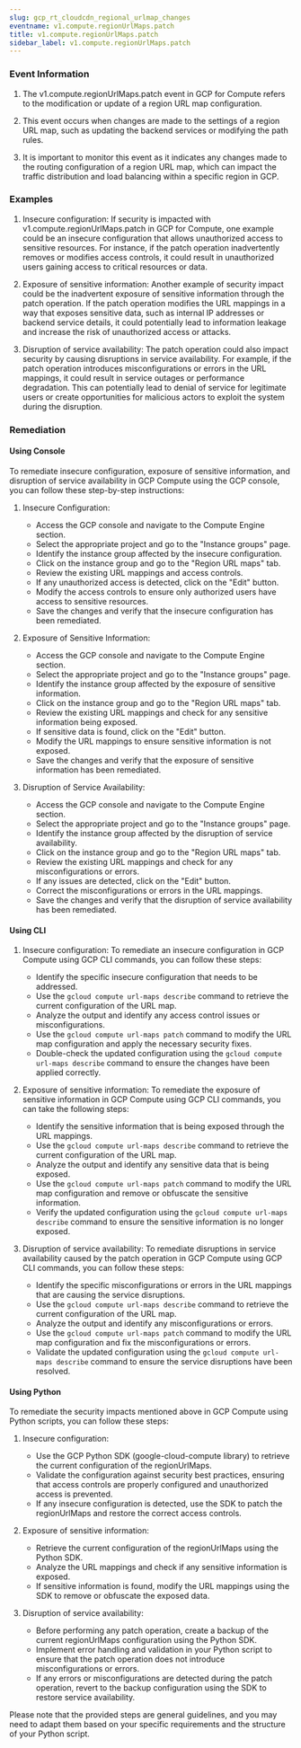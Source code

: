 ```yaml
--- 
slug: gcp_rt_cloudcdn_regional_urlmap_changes
eventname: v1.compute.regionUrlMaps.patch
title: v1.compute.regionUrlMaps.patch
sidebar_label: v1.compute.regionUrlMaps.patch
---
```

                       


### Event Information

1. The v1.compute.regionUrlMaps.patch event in GCP for Compute refers to the modification or update of a region URL map configuration.

2. This event occurs when changes are made to the settings of a region URL map, such as updating the backend services or modifying the path rules.

3. It is important to monitor this event as it indicates any changes made to the routing configuration of a region URL map, which can impact the traffic distribution and load balancing within a specific region in GCP.


### Examples

1. Insecure configuration: If security is impacted with v1.compute.regionUrlMaps.patch in GCP for Compute, one example could be an insecure configuration that allows unauthorized access to sensitive resources. For instance, if the patch operation inadvertently removes or modifies access controls, it could result in unauthorized users gaining access to critical resources or data.

2. Exposure of sensitive information: Another example of security impact could be the inadvertent exposure of sensitive information through the patch operation. If the patch operation modifies the URL mappings in a way that exposes sensitive data, such as internal IP addresses or backend service details, it could potentially lead to information leakage and increase the risk of unauthorized access or attacks.

3. Disruption of service availability: The patch operation could also impact security by causing disruptions in service availability. For example, if the patch operation introduces misconfigurations or errors in the URL mappings, it could result in service outages or performance degradation. This can potentially lead to denial of service for legitimate users or create opportunities for malicious actors to exploit the system during the disruption.

### Remediation

#### Using Console

To remediate insecure configuration, exposure of sensitive information, and disruption of service availability in GCP Compute using the GCP console, you can follow these step-by-step instructions:

1. Insecure Configuration:
   - Access the GCP console and navigate to the Compute Engine section.
   - Select the appropriate project and go to the "Instance groups" page.
   - Identify the instance group affected by the insecure configuration.
   - Click on the instance group and go to the "Region URL maps" tab.
   - Review the existing URL mappings and access controls.
   - If any unauthorized access is detected, click on the "Edit" button.
   - Modify the access controls to ensure only authorized users have access to sensitive resources.
   - Save the changes and verify that the insecure configuration has been remediated.

2. Exposure of Sensitive Information:
   - Access the GCP console and navigate to the Compute Engine section.
   - Select the appropriate project and go to the "Instance groups" page.
   - Identify the instance group affected by the exposure of sensitive information.
   - Click on the instance group and go to the "Region URL maps" tab.
   - Review the existing URL mappings and check for any sensitive information being exposed.
   - If sensitive data is found, click on the "Edit" button.
   - Modify the URL mappings to ensure sensitive information is not exposed.
   - Save the changes and verify that the exposure of sensitive information has been remediated.

3. Disruption of Service Availability:
   - Access the GCP console and navigate to the Compute Engine section.
   - Select the appropriate project and go to the "Instance groups" page.
   - Identify the instance group affected by the disruption of service availability.
   - Click on the instance group and go to the "Region URL maps" tab.
   - Review the existing URL mappings and check for any misconfigurations or errors.
   - If any issues are detected, click on the "Edit" button.
   - Correct the misconfigurations or errors in the URL mappings.
   - Save the changes and verify that the disruption of service availability has been remediated.

#### Using CLI

1. Insecure configuration: To remediate an insecure configuration in GCP Compute using GCP CLI commands, you can follow these steps:
   - Identify the specific insecure configuration that needs to be addressed.
   - Use the `gcloud compute url-maps describe` command to retrieve the current configuration of the URL map.
   - Analyze the output and identify any access control issues or misconfigurations.
   - Use the `gcloud compute url-maps patch` command to modify the URL map configuration and apply the necessary security fixes.
   - Double-check the updated configuration using the `gcloud compute url-maps describe` command to ensure the changes have been applied correctly.

2. Exposure of sensitive information: To remediate the exposure of sensitive information in GCP Compute using GCP CLI commands, you can take the following steps:
   - Identify the sensitive information that is being exposed through the URL mappings.
   - Use the `gcloud compute url-maps describe` command to retrieve the current configuration of the URL map.
   - Analyze the output and identify any sensitive data that is being exposed.
   - Use the `gcloud compute url-maps patch` command to modify the URL map configuration and remove or obfuscate the sensitive information.
   - Verify the updated configuration using the `gcloud compute url-maps describe` command to ensure the sensitive information is no longer exposed.

3. Disruption of service availability: To remediate disruptions in service availability caused by the patch operation in GCP Compute using GCP CLI commands, you can follow these steps:
   - Identify the specific misconfigurations or errors in the URL mappings that are causing the service disruptions.
   - Use the `gcloud compute url-maps describe` command to retrieve the current configuration of the URL map.
   - Analyze the output and identify any misconfigurations or errors.
   - Use the `gcloud compute url-maps patch` command to modify the URL map configuration and fix the misconfigurations or errors.
   - Validate the updated configuration using the `gcloud compute url-maps describe` command to ensure the service disruptions have been resolved.

#### Using Python

To remediate the security impacts mentioned above in GCP Compute using Python scripts, you can follow these steps:

1. Insecure configuration:
   - Use the GCP Python SDK (google-cloud-compute library) to retrieve the current configuration of the regionUrlMaps.
   - Validate the configuration against security best practices, ensuring that access controls are properly configured and unauthorized access is prevented.
   - If any insecure configuration is detected, use the SDK to patch the regionUrlMaps and restore the correct access controls.

2. Exposure of sensitive information:
   - Retrieve the current configuration of the regionUrlMaps using the Python SDK.
   - Analyze the URL mappings and check if any sensitive information is exposed.
   - If sensitive information is found, modify the URL mappings using the SDK to remove or obfuscate the exposed data.

3. Disruption of service availability:
   - Before performing any patch operation, create a backup of the current regionUrlMaps configuration using the Python SDK.
   - Implement error handling and validation in your Python script to ensure that the patch operation does not introduce misconfigurations or errors.
   - If any errors or misconfigurations are detected during the patch operation, revert to the backup configuration using the SDK to restore service availability.

Please note that the provided steps are general guidelines, and you may need to adapt them based on your specific requirements and the structure of your Python script.

 
